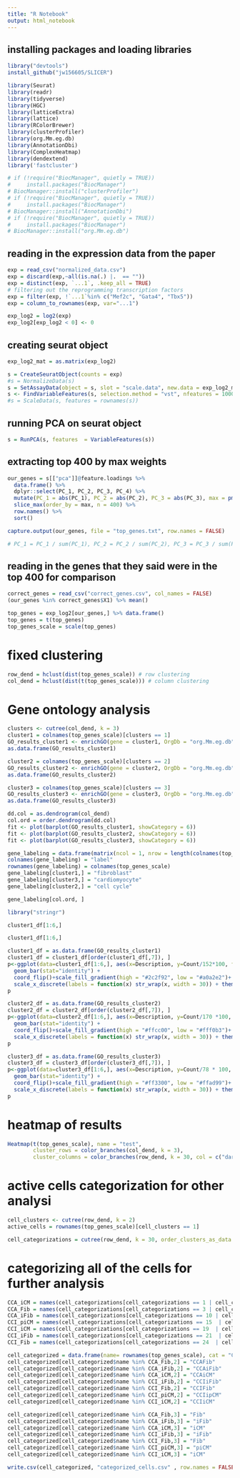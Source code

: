 ```yaml
---
title: "R Notebook"
output: html_notebook
---
```


## installing packages and loading libraries 

```r
library("devtools")
install_github("jw156605/SLICER")
```

```r
library(Seurat)
library(readr)
library(tidyverse)
library(HGC) 
library(latticeExtra)
library(lattice) 
library(RColorBrewer)
library(clusterProfiler)
library(org.Mm.eg.db)
library(AnnotationDbi)
library(ComplexHeatmap)
library(dendextend)
library('fastcluster')

# if (!require("BiocManager", quietly = TRUE))
#     install.packages("BiocManager")
# BiocManager::install("clusterProfiler")
# if (!require("BiocManager", quietly = TRUE))
#     install.packages("BiocManager")
# BiocManager::install("AnnotationDbi")
# if (!require("BiocManager", quietly = TRUE))
#     install.packages("BiocManager")
# BiocManager::install("org.Mm.eg.db")
```

## reading in the expression data from the paper 

```r
exp = read_csv("normalized_data.csv")
exp = discard(exp,~all(is.na(.) |.  == ""))
exp = distinct(exp, `...1`, .keep_all = TRUE)
# filtering out the reprogramming transcription factors 
exp = filter(exp, !`...1`%in% c("Mef2c", "Gata4", "Tbx5"))
exp = column_to_rownames(exp, var="...1")
```


```r
exp_log2 = log2(exp)
exp_log2[exp_log2 < 0] <- 0
```

## creating seurat object 

```r
exp_log2_mat = as.matrix(exp_log2)
```


```r
s = CreateSeuratObject(counts = exp)
#s = NormalizeData(s)
s = SetAssayData(object = s, slot = "scale.data", new.data = exp_log2_mat)
s <- FindVariableFeatures(s, selection.method = "vst", nfeatures = 10000)
#s = ScaleData(s, features = rownames(s))
```

## running PCA on seurat object 

```r
s = RunPCA(s, features  = VariableFeatures(s))
```

## extracting top 400 by max weights

```r
our_genes = s[["pca"]]@feature.loadings %>% 
  data.frame() %>% 
  dplyr::select(PC_1, PC_2, PC_3, PC_4) %>% 
  mutate(PC_1 = abs(PC_1), PC_2 = abs(PC_2), PC_3 = abs(PC_3), max = pmax(PC_1, PC_2,PC_3), sum = PC_1 + PC_2 + PC_3) %>% 
  slice_max(order_by = max, n = 400) %>% 
  row.names() %>% 
  sort()

capture.output(our_genes, file = "top_genes.txt", row.names = FALSE)

# PC_1 = PC_1 / sum(PC_1), PC_2 = PC_2 / sum(PC_2), PC_3 = PC_3 / sum(PC_3),
```

## reading in the genes that they said were in the top 400 for comparison 
```r
correct_genes = read_csv("correct_genes.csv", col_names = FALSE)
(our_genes %in% correct_genes$X1) %>% mean()

```
```r
top_genes = exp_log2[our_genes,] %>% data.frame()
top_genes = t(top_genes) 
top_genes_scale = scale(top_genes)
```


# fixed clustering
```r
row_dend = hclust(dist(top_genes_scale)) # row clustering
col_dend = hclust(dist(t(top_genes_scale))) # column clustering
```

# Gene ontology analysis 

```r
clusters <- cutree(col_dend, k = 3)
cluster1 = colnames(top_genes_scale)[clusters == 1]
GO_results_cluster1 <- enrichGO(gene = cluster1, OrgDb = "org.Mm.eg.db", keyType = "SYMBOL", ont = "BP")
as.data.frame(GO_results_cluster1)

cluster2 = colnames(top_genes_scale)[clusters == 2]
GO_results_cluster2 <- enrichGO(gene = cluster2, OrgDb = "org.Mm.eg.db", keyType = "SYMBOL", ont = "BP")
as.data.frame(GO_results_cluster2)

cluster3 = colnames(top_genes_scale)[clusters == 3]
GO_results_cluster3 <- enrichGO(gene = cluster3, OrgDb = "org.Mm.eg.db", keyType = "SYMBOL", ont = "BP")
as.data.frame(GO_results_cluster3)

```

```r
dd.col = as.dendrogram(col_dend)
col.ord = order.dendrogram(dd.col)
fit <- plot(barplot(GO_results_cluster1, showCategory = 6))
fit <- plot(barplot(GO_results_cluster2, showCategory = 6))
fit <- plot(barplot(GO_results_cluster3, showCategory = 6))

gene_labeling = data.frame(matrix(ncol = 1, nrow = length(colnames(top_genes_scale))))
colnames(gene_labeling) = "label"
rownames(gene_labeling) = colnames(top_genes_scale)
gene_labeling[cluster1,] = "fibroblast"
gene_labeling[cluster3,] = "cardiomyocyte"
gene_labeling[cluster2,] = "cell cycle"

gene_labeling[col.ord, ]

```

```r
library("stringr") 
```
```r
cluster1_df[1:6,]
```

```r
cluster1_df[1:6,]
```

```r
cluster1_df = as.data.frame(GO_results_cluster1)
cluster1_df = cluster1_df[order(cluster1_df[,7]), ]
p<-ggplot(data=cluster1_df[1:6,], aes(x=Description, y=Count/152*100, fill=qvalue)) +
  geom_bar(stat="identity") + 
  coord_flip()+scale_fill_gradient(high = "#2c2f92", low = "#a0a2e2")+ theme(text = element_text(size = 50)) +      theme(legend.spacing.y = unit(1.0, 'cm'))  +
  scale_x_discrete(labels = function(x) str_wrap(x, width = 30)) + theme(legend.text = element_text(size = 30))  + labs( y = "Genes Involved (%)") + theme(legend.key.size = unit(2, 'cm'))
p

```
```r
cluster2_df = as.data.frame(GO_results_cluster2)
cluster2_df = cluster2_df[order(cluster2_df[,7]), ]
p<-ggplot(data=cluster2_df[1:6,], aes(x=Description, y=Count/170 *100, fill=qvalue)) +
  geom_bar(stat="identity") + 
  coord_flip()+scale_fill_gradient(high = "#ffcc00", low = "#fff0b3")+ theme(text = element_text(size = 50)) +theme(legend.spacing.y = unit(1.0, 'cm'))  +
  scale_x_discrete(labels = function(x) str_wrap(x, width = 30)) + theme(legend.text = element_text(size = 30))  + labs( y = "Genes Involved (%)") + theme(legend.key.size = unit(2, 'cm'))
p
```
```r
cluster3_df = as.data.frame(GO_results_cluster3)
cluster3_df = cluster3_df[order(cluster3_df[,7]), ]
p<-ggplot(data=cluster3_df[1:6,], aes(x=Description, y=Count/78 * 100, fill=qvalue)) +
  geom_bar(stat="identity") + 
  coord_flip()+scale_fill_gradient(high = "#ff3300", low = "#ffad99")+ theme(text = element_text(size = 50))   +theme(legend.spacing.y = unit(1.0, 'cm'))  +
  scale_x_discrete(labels = function(x) str_wrap(x, width = 30)) + theme(legend.text = element_text(size = 30))  + labs( y = "Genes Involved (%)") + theme(legend.key.size = unit(2, 'cm'))
p
```


# heatmap of results 

```r
Heatmap(t(top_genes_scale), name = "test", 
        cluster_rows = color_branches(col_dend, k = 3),
        cluster_columns = color_branches(row_dend, k = 30, col = c("darkred", "forestgreen", "orange", "blue")), show_row_names = FALSE, show_column_names = FALSE)
```
# active cells categorization for other analysi 

```r
cell_clusters <- cutree(row_dend, k = 2)
active_cells = rownames(top_genes_scale)[cell_clusters == 1]

```


```r
cell_categorizations = cutree(row_dend, k = 30, order_clusters_as_data = FALSE)
```

# categorizing all of the cells for further analysis
```r
CCA_iCM = names(cell_categorizations[cell_categorizations == 1 | cell_categorizations == 2])
CCA_Fib = names(cell_categorizations[cell_categorizations == 3 | cell_categorizations == 4 | cell_categorizations == 5 | cell_categorizations == 6 | cell_categorizations == 7 | cell_categorizations == 8 | cell_categorizations == 9 ])
CCA_iFib = names(cell_categorizations[cell_categorizations == 10 | cell_categorizations == 11 | cell_categorizations == 12 | cell_categorizations == 13 | cell_categorizations == 14 ])
CCI_piCM = names(cell_categorizations[cell_categorizations == 15  | cell_categorizations == 16 | cell_categorizations == 17 | cell_categorizations == 18 | cell_categorizations == 23])
CCI_iCM = names(cell_categorizations[cell_categorizations == 19  | cell_categorizations == 20])
CCI_iFib = names(cell_categorizations[cell_categorizations == 21  | cell_categorizations == 22 |  cell_categorizations == 26 | cell_categorizations == 27 |  cell_categorizations == 28|  cell_categorizations == 29])
CCI_Fib = names(cell_categorizations[cell_categorizations == 24  | cell_categorizations == 25| cell_categorizations == 30 ])


```

```r
cell_categorized = data.frame(name= rownames(top_genes_scale), cat = "CCI", stage = "FIB")
cell_categorized[cell_categorized$name %in% CCA_Fib,2] = "CCAFib"
cell_categorized[cell_categorized$name %in% CCA_iFib,2] = "CCAiFib"
cell_categorized[cell_categorized$name %in% CCA_iCM,2] = "CCAiCM"
cell_categorized[cell_categorized$name %in% CCI_iFib,2] = "CCIiFib"
cell_categorized[cell_categorized$name %in% CCI_Fib,2] = "CCIFib"
cell_categorized[cell_categorized$name %in% CCI_piCM,2] = "CCIipCM"
cell_categorized[cell_categorized$name %in% CCI_iCM,2] = "CCIiCM"

cell_categorized[cell_categorized$name %in% CCA_Fib,3] = "Fib"
cell_categorized[cell_categorized$name %in% CCA_iFib,3] = "iFib"
cell_categorized[cell_categorized$name %in% CCA_iCM,3] = "iCM"
cell_categorized[cell_categorized$name %in% CCI_iFib,3] = "iFib"
cell_categorized[cell_categorized$name %in% CCI_Fib,3] = "Fib"
cell_categorized[cell_categorized$name %in% CCI_piCM,3] = "piCM"
cell_categorized[cell_categorized$name %in% CCI_iCM,3] = "iCM"
```
```r
write.csv(cell_categorized, "categorized_cells.csv" , row.names = FALSE)
```







